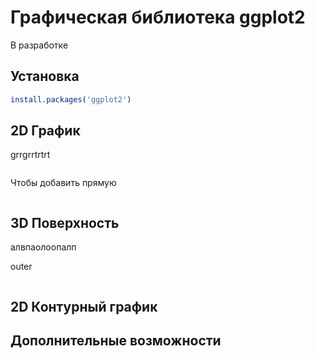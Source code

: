 # Графическая библиотека ggplot2 {#sec-r-tools-ggplo2}

::: {.callout-important title="Состояние разработки"}
В разработке
:::

## Установка {#sec-r-tools-ggplo2-install}

``` r
install.packages('ggplot2')
```

## 2D График {#sec-r-tools-ggplo2-line2d}

grrgrrtrtrt

```r

```

Чтобы добавить прямую

```r

```

## 3D Поверхность {#sec-r-tools-ggplo2-surface3d}

алвпаолоопалп

outer

```r

```

## 2D Контурный график {#sec-r-tools-ggplo2-contour2d}

## Дополнительные возможности {#sec-r-tools-ggplo2-extra}
